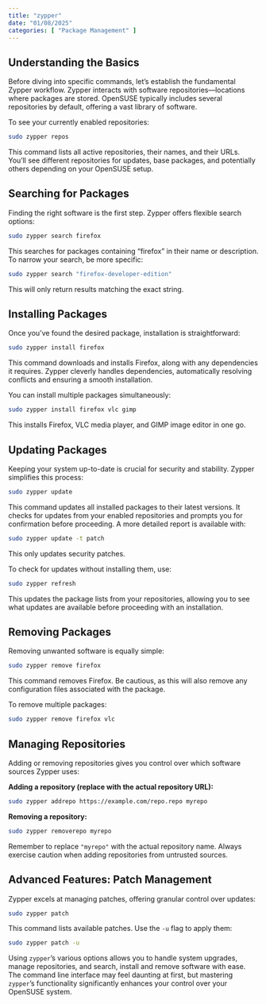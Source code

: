 ```yaml
---
title: "zypper"
date: "01/08/2025"
categories: [ "Package Management" ]
---
```

## Understanding the Basics

Before diving into specific commands, let's establish the fundamental Zypper workflow. Zypper interacts with software repositories—locations where packages are stored.  OpenSUSE typically includes several repositories by default, offering a vast library of software.

To see your currently enabled repositories:

```bash
sudo zypper repos
```

This command lists all active repositories, their names, and their URLs.  You'll see different repositories for updates, base packages, and potentially others depending on your OpenSUSE setup.

## Searching for Packages

Finding the right software is the first step.  Zypper offers flexible search options:

```bash
sudo zypper search firefox
```

This searches for packages containing "firefox" in their name or description.  To narrow your search, be more specific:

```bash
sudo zypper search "firefox-developer-edition"
```

This will only return results matching the exact string.


## Installing Packages

Once you've found the desired package, installation is straightforward:

```bash
sudo zypper install firefox
```

This command downloads and installs Firefox, along with any dependencies it requires.  Zypper cleverly handles dependencies, automatically resolving conflicts and ensuring a smooth installation.

You can install multiple packages simultaneously:

```bash
sudo zypper install firefox vlc gimp
```

This installs Firefox, VLC media player, and GIMP image editor in one go.

## Updating Packages

Keeping your system up-to-date is crucial for security and stability. Zypper simplifies this process:

```bash
sudo zypper update
```

This command updates all installed packages to their latest versions.  It checks for updates from your enabled repositories and prompts you for confirmation before proceeding.  A more detailed report is available with:

```bash
sudo zypper update -t patch
```
This only updates security patches.

To check for updates without installing them, use:

```bash
sudo zypper refresh
```

This updates the package lists from your repositories, allowing you to see what updates are available before proceeding with an installation.

## Removing Packages

Removing unwanted software is equally simple:

```bash
sudo zypper remove firefox
```

This command removes Firefox.  Be cautious, as this will also remove any configuration files associated with the package.

To remove multiple packages:

```bash
sudo zypper remove firefox vlc
```

## Managing Repositories

Adding or removing repositories gives you control over which software sources Zypper uses:

**Adding a repository (replace with the actual repository URL):**

```bash
sudo zypper addrepo https://example.com/repo.repo myrepo
```

**Removing a repository:**

```bash
sudo zypper removerepo myrepo
```

Remember to replace `"myrepo"` with the actual repository name. Always exercise caution when adding repositories from untrusted sources.

## Advanced Features:  Patch Management

Zypper excels at managing patches, offering granular control over updates:

```bash
sudo zypper patch
```

This command lists available patches. Use the `-u` flag to apply them:

```bash
sudo zypper patch -u
```


Using `zypper`'s various options allows you to handle system upgrades, manage repositories, and search, install and remove software with ease.  The command line interface may feel daunting at first, but mastering `zypper`'s functionality significantly enhances your control over your OpenSUSE system.

